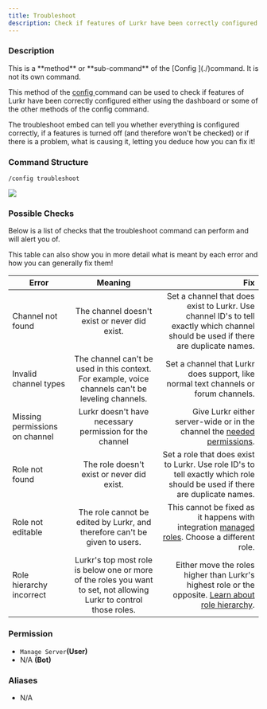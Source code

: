 ```yaml
---
title: Troubleshoot
description: Check if features of Lurkr have been correctly configured.
---
```


### Description

<Callout type="warning">
	This is a **method** or **sub-command** of the [Config ](./)command. It is not its own command.
</Callout>

This method of the [config ](./)command can be used to check if features of Lurkr have been correctly configured either
using the dashboard or some of the other methods of the config command.

The troubleshoot embed can tell you whether everything is configured correctly, if a features is turned off (and
therefore won't be checked) or if there is a problem, what is causing it, letting you deduce how you can fix it!

### Command Structure

```
/config troubleshoot
```

![](https://i.imgur.com/aP7p1lT.png)

### Possible Checks

Below is a list of checks that the troubleshoot command can perform and will alert you of.

This table can also show you in more detail what is meant by each error and how you can generally fix them!

| Error                          |                                                       Meaning                                                       |                                                                                                                                                                                Fix |
| ------------------------------ | :-----------------------------------------------------------------------------------------------------------------: | ---------------------------------------------------------------------------------------------------------------------------------------------------------------------------------: |
| Channel not found              |                                    The channel doesn't exist or never did exist.                                    |                                                Set a channel that does exist to Lurkr. Use channel ID's to tell exactly which channel should be used if there are duplicate names. |
| Invalid channel types          |         The channel can't be used in this context. For example, voice channels can't be leveling channels.          |                                                                                                Set a channel that Lurkr does support, like normal text channels or forum channels. |
| Missing permissions on channel |                               Lurkr doesn't have necessary permission for the channel                               |                                                                                        Give Lurkr either server-wide or in the channel the [needed permissions](broken-reference). |
| Role not found                 |                                     The role doesn't exist or never did exist.                                      |                                                         Set a role that does exist to Lurkr. Use role ID's to tell exactly which role should be used if there are duplicate names. |
| Role not editable              |                     The role cannot be edited by Lurkr, and therefore can't be given to users.                      | This cannot be fixed as it happens with integration [managed roles](https://support.discord.com/hc/en-us/articles/360045093012-Server-Integrations-Page). Choose a different role. |
| Role hierarchy incorrect       | Lurkr's top most role is below one or more of the roles you want to set, not allowing Lurkr to control those roles. | Either move the roles higher than Lurkr's highest role or the opposite. [Learn about role hierarchy](https://support.discord.com/hc/en-us/articles/214836687-Role-Management-101). |

### **Permission**

- `Manage Server`**(User)**
- N/A **(Bot)**

### Aliases

- N/A
